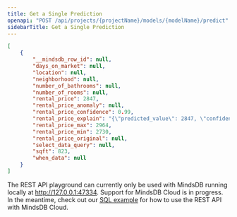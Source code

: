 ```yaml
---
title: Get a Single Prediction
openapi: "POST /api/projects/{projectName}/models/{modelName}/predict"
sidebarTitle: Get a Single Prediction
---
```


<ResponseExample>

```json Response
[
    {
        "__mindsdb_row_id": null,
        "days_on_market": null,
        "location": null,
        "neighborhood": null,
        "number_of_bathrooms": null,
        "number_of_rooms": null,
        "rental_price": 2847,
        "rental_price_anomaly": null,
        "rental_price_confidence": 0.99,
        "rental_price_explain": "{\"predicted_value\": 2847, \"confidence\": 0.99, \"anomaly\": null, \"truth\": null, \"confidence_lower_bound\": 2730, \"confidence_upper_bound\": 2964}",
        "rental_price_max": 2964,
        "rental_price_min": 2730,
        "rental_price_original": null,
        "select_data_query": null,
        "sqft": 823,
        "when_data": null
    }
]
```

</ResponseExample>

<Note>

The REST API playground can currently only be used with MindsDB running locally at http://127.0.0.1:47334. Support for MindsDB Cloud is in progress. In the meantime,
check out our [SQL example](/rest/sql) for how to use the REST API with MindsDB Cloud. 

</Note>
